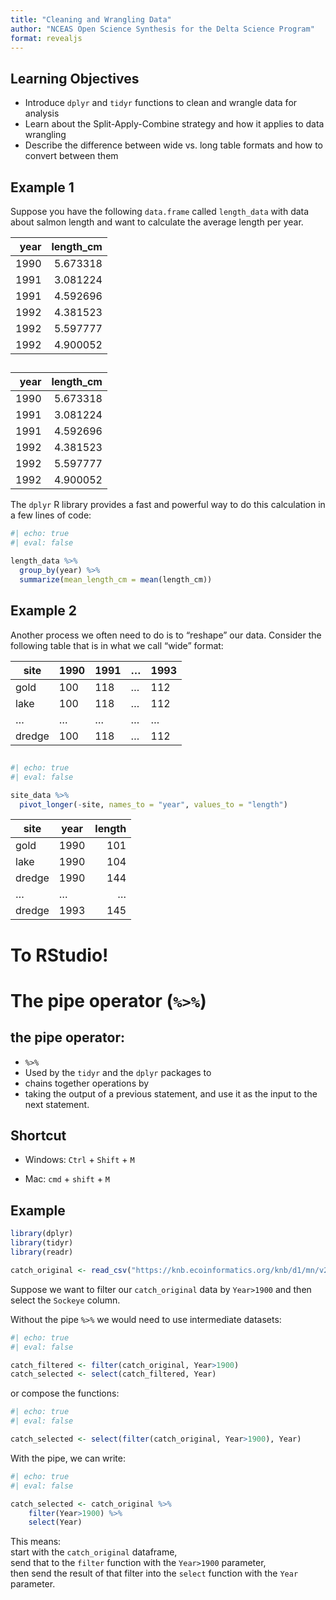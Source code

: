 ```yaml
---
title: "Cleaning and Wrangling Data"
author: "NCEAS Open Science Synthesis for the Delta Science Program"
format: revealjs
---
```


<style>
    .reveal section p {
    display: inline-block;
    font-size: 0.6em;
    line-height: 1.2em;
    vertical-align: center;
  }
 </style>

## Learning Objectives {.unnumbered}

- Introduce `dplyr` and `tidyr` functions to clean and wrangle data for analysis
- Learn about the Split-Apply-Combine strategy and how it applies to data wrangling
- Describe the difference between wide vs. long table formats and how to convert between them

## Example 1
Suppose you have the following `data.frame` called `length_data` with data about salmon length and want to calculate the average length per year. 

|  year|  length\_cm|
|-----:|-----------:|
|  1990|    5.673318|
|  1991|    3.081224|
|  1991|    4.592696|
|  1992|    4.381523|
|  1992|    5.597777|
|  1992|    4.900052|

## 

|  year|  length\_cm|
|-----:|-----------:|
|  1990|    5.673318|
|  1991|    3.081224|
|  1991|    4.592696|
|  1992|    4.381523|
|  1992|    5.597777|
|  1992|    4.900052|

The `dplyr` R library provides a fast and powerful way to do this calculation in a few lines of code:

```R
#| echo: true
#| eval: false

length_data %>% 
  group_by(year) %>% 
  summarize(mean_length_cm = mean(length_cm))
```

## Example 2
 Another process we often need to do is to "reshape" our data. Consider the following table that is in what we call "wide" format:

| site   | 1990 | 1991 | ... | 1993 |
|--------|------|------|-----|------|
| gold   | 100  | 118  | ... | 112  |
| lake   | 100  | 118  | ... | 112  |
| ...    | ...  | ...  | ... | ...  |
| dredge | 100  | 118  | ... | 112  |


##

```r
#| echo: true
#| eval: false

site_data %>% 
  pivot_longer(-site, names_to = "year", values_to = "length")
```

| site   | year |  length|
|--------|------|-------:|
| gold   | 1990 |     101|
| lake   | 1990 |     104|
| dredge | 1990 |     144|
| ...    | ...  |     ...|
| dredge | 1993 |     145|


# To RStudio!

# The pipe operator (`%>%`)

## the pipe operator:

- `%>%`
- Used by  the `tidyr` and the `dplyr` packages to
- chains together operations by
- taking the output of a previous statement, and use it as the input to the next statement.

::: {.callout-caution icon=false}
## Shortcut
- Windows: `Ctrl` + `Shift` + `M`     

- Mac: `cmd` + `shift` + `M`
:::

## Example

```r
library(dplyr)
library(tidyr)
library(readr)

catch_original <- read_csv("https://knb.ecoinformatics.org/knb/d1/mn/v2/object/df35b.302.1")
```

Suppose we want to filter our `catch_original` data by `Year>1900` and then select the `Sockeye` column.


Without the pipe `%>%` we would need to use intermediate datasets:

::: {.fragment}
```r
#| echo: true
#| eval: false

catch_filtered <- filter(catch_original, Year>1900)
catch_selected <- select(catch_filtered, Year)
```
:::

::: {.fragment}
or compose the functions:
```R
#| echo: true
#| eval: false

catch_selected <- select(filter(catch_original, Year>1900), Year)
```
:::

::: {.fragment}
With the pipe, we can write:

```R
#| echo: true
#| eval: false

catch_selected <- catch_original %>% 
    filter(Year>1900) %>% 
    select(Year)
```


This means:    
start with the `catch_original` dataframe,     
send that to the `filter` function with the `Year>1900` parameter,    
then send the result of that filter into the `select` function with the `Year` parameter.   

:::

## 




